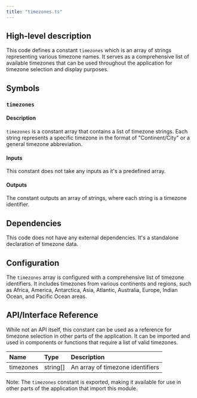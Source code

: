 ```yaml
---
title: "timezones.ts"
---
```


## High-level description
This code defines a constant `timezones` which is an array of strings representing various timezone names. It serves as a comprehensive list of available timezones that can be used throughout the application for timezone selection and display purposes.

## Symbols

### `timezones`
#### Description
`timezones` is a constant array that contains a list of timezone strings. Each string represents a specific timezone in the format of "Continent/City" or a general timezone abbreviation.

#### Inputs
This constant does not take any inputs as it's a predefined array.

#### Outputs
The constant outputs an array of strings, where each string is a timezone identifier.

## Dependencies
This code does not have any external dependencies. It's a standalone declaration of timezone data.

## Configuration
The `timezones` array is configured with a comprehensive list of timezone identifiers. It includes timezones from various continents and regions, such as Africa, America, Antarctica, Asia, Atlantic, Australia, Europe, Indian Ocean, and Pacific Ocean areas.

## API/Interface Reference
While not an API itself, this constant can be used as a reference for timezone selection in other parts of the application. It can be imported and used in components or functions that require a list of valid timezones.

| Name | Type | Description |
|:-----|:-----|:------------|
| timezones | string[] | An array of timezone identifiers |

Note: The `timezones` constant is exported, making it available for use in other parts of the application that import this module.
